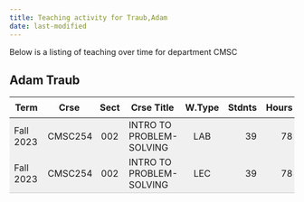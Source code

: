 ```yaml
---
title: Teaching activity for Traub,Adam
date: last-modified
---
```


Below is a listing of teaching over time for department CMSC


## Adam Traub

<style type="text/css">
#T_1e18d table {
  width: 100%;
  border-collapse: collapse;
}
#T_1e18d th {
  text-align: center;
  padding: 8px;
}
#T_1e18d td:nth-child(1) {
  padding-right: 10px;
  text-align: left;
}
#T_1e18d td:nth-child(2) {
  padding-right: 5px;
  text-align: left;
}
#T_1e18d  td:nth-child(4) {
  padding-right: 5px;
  text-align: left;
}
#T_1e18d td:nth-child(3) {
  text-align: center;
}
#T_1e18d  td:nth-child(5) {
  text-align: center;
}
#T_1e18d td:nth-child(6) {
  text-align: right;
}
#T_1e18d  td:nth-child(7) {
  text-align: right;
}
#T_1e18d_row0_col0, #T_1e18d_row0_col1, #T_1e18d_row0_col2, #T_1e18d_row0_col3, #T_1e18d_row0_col4, #T_1e18d_row0_col5, #T_1e18d_row0_col6 {
  background-color: #f0f0f0;
  border-bottom: none;
}
#T_1e18d_row1_col0, #T_1e18d_row1_col1, #T_1e18d_row1_col2, #T_1e18d_row1_col3, #T_1e18d_row1_col4, #T_1e18d_row1_col5, #T_1e18d_row1_col6 {
  background-color: #f0f0f0;
  border-bottom: 1px solid #ccc;
}
</style>
<table id="T_1e18d">
  <thead>
    <tr>
      <th id="T_1e18d_level0_col0" class="col_heading level0 col0" >Term</th>
      <th id="T_1e18d_level0_col1" class="col_heading level0 col1" >Crse</th>
      <th id="T_1e18d_level0_col2" class="col_heading level0 col2" >Sect</th>
      <th id="T_1e18d_level0_col3" class="col_heading level0 col3" >Crse Title</th>
      <th id="T_1e18d_level0_col4" class="col_heading level0 col4" >W.Type</th>
      <th id="T_1e18d_level0_col5" class="col_heading level0 col5" >Stdnts</th>
      <th id="T_1e18d_level0_col6" class="col_heading level0 col6" >Hours</th>
    </tr>
  </thead>
  <tbody>
    <tr>
      <td id="T_1e18d_row0_col0" class="data row0 col0" >Fall 2023</td>
      <td id="T_1e18d_row0_col1" class="data row0 col1" >CMSC254</td>
      <td id="T_1e18d_row0_col2" class="data row0 col2" >002</td>
      <td id="T_1e18d_row0_col3" class="data row0 col3" >INTRO TO PROBLEM-SOLVING</td>
      <td id="T_1e18d_row0_col4" class="data row0 col4" >LAB</td>
      <td id="T_1e18d_row0_col5" class="data row0 col5" >39</td>
      <td id="T_1e18d_row0_col6" class="data row0 col6" >78</td>
    </tr>
    <tr>
      <td id="T_1e18d_row1_col0" class="data row1 col0" >Fall 2023</td>
      <td id="T_1e18d_row1_col1" class="data row1 col1" >CMSC254</td>
      <td id="T_1e18d_row1_col2" class="data row1 col2" >002</td>
      <td id="T_1e18d_row1_col3" class="data row1 col3" >INTRO TO PROBLEM-SOLVING</td>
      <td id="T_1e18d_row1_col4" class="data row1 col4" >LEC</td>
      <td id="T_1e18d_row1_col5" class="data row1 col5" >39</td>
      <td id="T_1e18d_row1_col6" class="data row1 col6" >78</td>
    </tr>
  </tbody>
</table>


